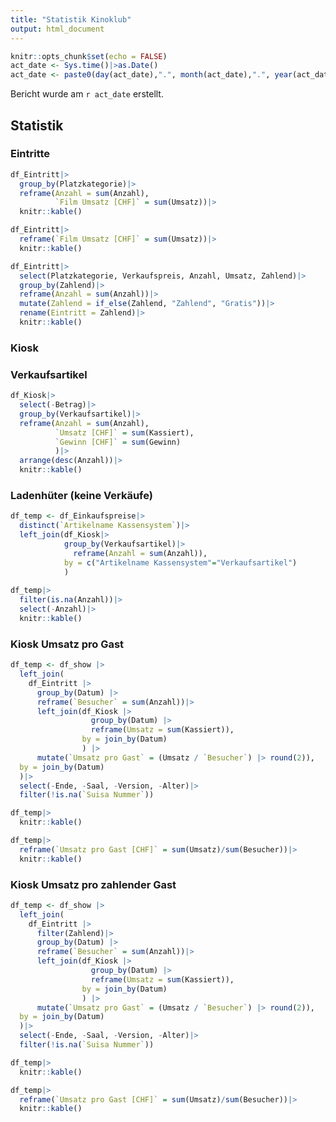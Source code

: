 ```yaml
---
title: "Statistik Kinoklub"
output: html_document
---
```



```r
knitr::opts_chunk$set(echo = FALSE)
act_date <- Sys.time()|>as.Date()
act_date <- paste0(day(act_date),".", month(act_date),".", year(act_date))

```

Bericht wurde am `r act_date` erstellt.

## Statistik

### Eintritte
```r
df_Eintritt|>
  group_by(Platzkategorie)|>
  reframe(Anzahl = sum(Anzahl),
          `Film Umsatz [CHF]` = sum(Umsatz))|>
  knitr::kable()

```

```r
df_Eintritt|>
  reframe(`Film Umsatz [CHF]` = sum(Umsatz))|>
  knitr::kable()
```


```r
df_Eintritt|>
  select(Platzkategorie, Verkaufspreis, Anzahl, Umsatz, Zahlend)|>
  group_by(Zahlend)|>
  reframe(Anzahl = sum(Anzahl))|>
  mutate(Zahlend = if_else(Zahlend, "Zahlend", "Gratis"))|>
  rename(Eintritt = Zahlend)|>
  knitr::kable()

```



### Kiosk 

### Verkaufsartikel 

```r
df_Kiosk|>
  select(-Betrag)|>
  group_by(Verkaufsartikel)|>
  reframe(Anzahl = sum(Anzahl), 
          `Umsatz [CHF]` = sum(Kassiert),
          `Gewinn [CHF]` = sum(Gewinn)
          )|>
  arrange(desc(Anzahl))|>
  knitr::kable()
```

<!-- ```{r} -->
<!-- df_Kiosk|> -->
<!--   reframe(`Total Anzahl` = sum(Anzahl),  -->
<!--           `Total Umsatz [CHF]` = sum(Kassiert), -->
<!--           `Total Gewinn [CHF]` = sum(Gewinn) -->
<!--           )|> -->
<!--   knitr::kable() -->
<!-- ``` -->


### Ladenhüter (keine Verkäufe)
```r

df_temp <- df_Einkaufspreise|>
  distinct(`Artikelname Kassensystem`)|>
  left_join(df_Kiosk|>
            group_by(Verkaufsartikel)|>
              reframe(Anzahl = sum(Anzahl)),
            by = c("Artikelname Kassensystem"="Verkaufsartikel")
            )
  
df_temp|>
  filter(is.na(Anzahl))|>
  select(-Anzahl)|>
  knitr::kable()

```
### Kiosk Umsatz pro Gast

```r
df_temp <- df_show |>
  left_join(
    df_Eintritt |>
      group_by(Datum) |>
      reframe(`Besucher` = sum(Anzahl))|>
      left_join(df_Kiosk |>
                  group_by(Datum) |>
                  reframe(Umsatz = sum(Kassiert)),
                by = join_by(Datum)
                ) |>
      mutate(`Umsatz pro Gast` = (Umsatz / `Besucher`) |> round(2)),
  by = join_by(Datum)
  )|>
  select(-Ende, -Saal, -Version, -Alter)|>
  filter(!is.na(`Suisa Nummer`))

df_temp|>
  knitr::kable()

df_temp|>
  reframe(`Umsatz pro Gast [CHF]` = sum(Umsatz)/sum(Besucher))|>
  knitr::kable()

```


### Kiosk Umsatz pro zahlender Gast
```r
df_temp <- df_show |>
  left_join(
    df_Eintritt |>
      filter(Zahlend)|>
      group_by(Datum) |>
      reframe(`Besucher` = sum(Anzahl))|>
      left_join(df_Kiosk |>
                  group_by(Datum) |>
                  reframe(Umsatz = sum(Kassiert)),
                by = join_by(Datum)
                ) |>
      mutate(`Umsatz pro Gast` = (Umsatz / `Besucher`) |> round(2)),
  by = join_by(Datum)
  )|>
  select(-Ende, -Saal, -Version, -Alter)|>
  filter(!is.na(`Suisa Nummer`))

df_temp|>
  knitr::kable()

df_temp|>
  reframe(`Umsatz pro Gast [CHF]` = sum(Umsatz)/sum(Besucher))|>
  knitr::kable()
```

